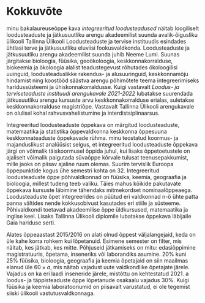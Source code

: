 # Kokkuvõte {-}

minu bakalaureuseõppe kava *integreeritud loodusteadused* näitab loogiliselt loodusteaduste ja jätkusuutliku arengu akadeemilist suunda avalik-õigusliku ülikooli Tallinna Ülikooli Loodusteaduste ja tervise instituudis esindades ühtlasi terve ja jätkusuutliku eluviisi fookusvaldkonda. Loodusteaduste ja jätkusuutliku arengu akadeemilist suunda juhib Neeme Lumi. Suunas järgitakse bioloogia, füüsika, geoökoloogia, keskkonnakorralduse, biokeemia ja ökoloogia alalist teadustegevust rõhutades ökoloogilisi uuinguid, loodusteaduslikke rakendus- ja alusuuringuid, keskkonnamõju hindamist ning koostööd säästva arengu põhimõtete teema integreerimiseks haridussüsteemi ja ühiskonnakorraldusse. Kuigi vastavalt *Loodus- ja terviseteaduste instituudi arengukavale 2021-2022* lubatakse suurendada jätkusuutliku arengu kursuste arvu keskkonnakorralduse erialas, suletakse keskkonnakorralduse magistriõpe. Vastavalt Tallinna Ülikooli arengukavale on olulisel kohal rahvusvahelistumine ja interdistsiplinaarsus.

Integreeritud loodusteaduste õppekava on märgitud loodusteaduste, matemaatika ja statistika õppevaldkonna keskkonna õppesuuna keskkonnateaduste õppekavade rühma. minu teostatud koormus- ja majanduslikust analüüsist selgus, et integreeritud loodusteaduste õppekava järgi on võimalik täiskoormusel õppida juhul, kui lisaks õppetoetustele on ajaliselt võimalik paigutada süvaõppe kõrvale tulusat teenusepakkumist, mille jaoks on piisav ajaline ruum olemas. Suurim tervislik Euroopa õppepunktide kogus ühe semestri kohta on 32. Integreeritud loodusteaduste õppe põhivaldkonnad on füüsika, keemia, geograafia ja bioloogia, millest tudeng teeb valiku. Täies mahus kõikide pakutavate õppekava kursuste läbimine tähendaks mitmekordset nominaalõppeaega. Loodusteaduste õpet integreerides on püütud eri valdkonnad n-ö ühte patta panna vältides nende kokkusobivust kasutades eri stiile ja süsteeme. Põhivaldkondi toetavad akadeemilise õppe üldkursused, matemaatika ja inglise keel. Lisaks Tallinna Ülikooli diplomile lubatakse õppekava läbijaile Gaia hariduse serti.

Alates õppeaastast 2015/2016 on alati olnud õppest väljalangejaid, keda on üle kahe korra rohkem kui lõpetanuid. Esimene semester on filter, mis näitab, kes jätkab, kes mitte. Põhjuseid jätkamiseks on mitu: edasiõppimine magistratuuris, õpetama, inseneriks või laborandiks asumine. 20% kuni 25% füüsika, bioloogia, geograafia ja keemia õpetajaid on siin maailmas elanud üle $60 \times a$, mis näitab vajadust uute valdkondlike õpetajate järele. Vajadus on ka eri laadi inseneride järele, mistõttu on kehtestatud 2021. a loodus- ja täppisteaduste õppe lõpetanude osakaalu vajadus 30%. Kuigi füüsika ja keemia laboratooriumid on piisavalt varustatud, ei ole tegemist siiski ülikooli vastutusvaldkonnaga.
